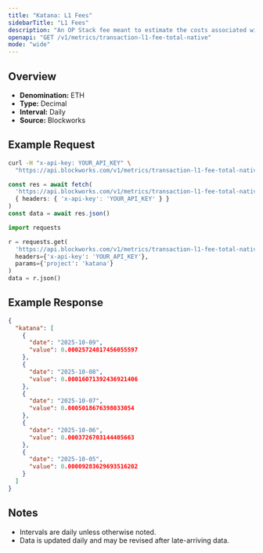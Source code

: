 ```yaml
---
title: "Katana: L1 Fees"
sidebarTitle: "L1 Fees"
description: "An OP Stack fee meant to estimate the costs associated with posting data to the L1 that is attributed to the user's transaction fee"
openapi: "GET /v1/metrics/transaction-l1-fee-total-native"
mode: "wide"
---
```


## Overview

- **Denomination:** ETH
- **Type:** Decimal
- **Interval:** Daily
- **Source:** Blockworks

## Example Request

<CodeGroup>

```bash cURL
curl -H "x-api-key: YOUR_API_KEY" \
  "https://api.blockworks.com/v1/metrics/transaction-l1-fee-total-native?project=katana"
```

```typescript TypeScript
const res = await fetch(
  'https://api.blockworks.com/v1/metrics/transaction-l1-fee-total-native?project=katana',
  { headers: { 'x-api-key': 'YOUR_API_KEY' } }
)
const data = await res.json()
```

```python Python
import requests

r = requests.get(
  'https://api.blockworks.com/v1/metrics/transaction-l1-fee-total-native',
  headers={'x-api-key': 'YOUR_API_KEY'},
  params={'project': 'katana'}
)
data = r.json()
```

</CodeGroup>

## Example Response

```json
{
  "katana": [
    {
      "date": "2025-10-09",
      "value": 0.00025724817456055597
    },
    {
      "date": "2025-10-08",
      "value": 0.00016071392436921406
    },
    {
      "date": "2025-10-07",
      "value": 0.0005018676398033054
    },
    {
      "date": "2025-10-06",
      "value": 0.0003726703144405663
    },
    {
      "date": "2025-10-05",
      "value": 0.00009283629693516202
    }
  ]
}
```

## Notes
- Intervals are daily unless otherwise noted.
- Data is updated daily and may be revised after late-arriving data.